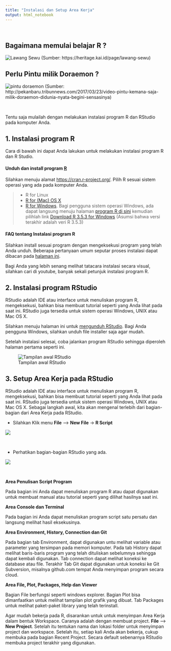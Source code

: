 ```yaml
---
title: "Instalasi dan Setup Area Kerja"
output: html_notebook
---
```


\newline
&nbsp;
&nbsp;
&nbsp;
\newline


## Bagaimana memulai belajar R ? 


![Lawang Sewu](images\lawangsewu.jpg) (Sumber: https://heritage.kai.id/page/lawang-sewu)


## Perlu Pintu milik Doraemon ?

![pintu doraemon](images\pintu_doraemon.jpg) (Sumber: http://pekanbaru.tribunnews.com/2017/03/23/video-pintu-kemana-saja-milik-doraemon-didunia-nyata-begini-sensasinya)

\newline
&nbsp;
&nbsp;
\newline

Tentu saja mulailah dengan melakukan instalasi program R dan RStudio pada komputer Anda. 
\newline
&nbsp;
&nbsp;
\newline

## 1. Instalasi program R

Cara di bawah ini dapat Anda lakukan untuk melakukan instalasi program R dan R Studio.

#### Unduh dan install program [R](https://cran.r-project.org/) 

Silahkan menuju alamat [https://cran.r-project.org/](https://cran.r-project.org/). Pilih R sesuai sistem operasi yang ada pada komputer Anda.

> * R for Linux
> * [R for (Mac) OS X](https://cran.r-project.org/bin/macosx/)
> * [R for Windows](https://cran.r-project.org/bin/windows/). 
> Bagi pengguna sistem operasi Windows, ada dapat langsung menuju halaman [program R di sini](https://cran.r-project.org/bin/windows/base/) kemudian pilihlah link [Download R 3.5.3 for Windows](https://cran.r-project.org/bin/windows/base/R-3.5.3-win.exe) (Asumsi bahwa versi terakhir adalah veri R 3.5.3)    

#### FAQ tentang Instalasi program R

Silahkan install sesuai program dengan mengeksekusi program yang telah Anda unduh. Beberapa pertanyaan umum seputar proses instalasi dapat dibacan pada [halaman ini](https://cran.r-project.org/bin/windows/base/rw-FAQ.html).

Bagi Anda yang lebih senang melihat tatacara instalasi secara visual, silahkan cari di youtube, banyak sekali petunjuk instalasi program R.


## 2. Instalasi program RStudio

RStudio adalah IDE atau interface untuk menuliskan program R, mengeksekusi, bahkan bisa membuat tutorial seperti yang Anda lihat pada saat ini. RStudio juga tersedia untuk sistem operasi Windows, UNIX atau Mac OS X.

Silahkan menuju halaman ini untuk [mengunduh RStudio](https://www.rstudio.com/products/rstudio/download/). Bagi Anda pengguna Windows, silahkan unduh file installer saja agar mudah.

Setelah instalasi selesai, coba jalankan program RStudio sehingga diperoleh halaman pertama seperti ini.

![Tampilan awal RStudio ](images/RStudio_FirstTime.JPG)



## 3. Setup Area Kerja pada RStudio

RStudio adalah IDE atau interface untuk menuliskan program R, mengeksekusi, bahkan bisa membuat tutorial seperti yang Anda lihat pada saat ini. RStudio juga tersedia untuk sistem operasi Windows, UNIX atau Mac OS X. Sebagai langkah awal, kita akan mengenal terlebih dari bagian-bagian dari Area Kerja pada RStudio. 

* Silahkan Klik menu __File__ --> __New File__ -> __R Script__   


![](images\RStudio01.jpg)

\newline
&nbsp;
&nbsp;
\newline

* Perhatikan bagian-bagian RStudio yang ada.

![](images\RStudio03.jpg)

\newline
&nbsp;
&nbsp;
\newline

__Area Penulisan Script Program__

Pada bagian ini Anda dapat menuliskan program R atau dapat digunakan untuk membuat manual atau tutorial seperti yang dilihat hasilnya saat ini.

__Area Console dan Terminal__

Pada bagian ini Anda dapat menuliskan program script satu persatu dan langsung melihat hasil eksekusinya.


__Area Environment, History, Connection dan Git__

Pada bagian tab Environment, dapat digunakan untu melihat variable atau parameter yang tersimpan pada memori komputer. Pada tab History dapat melihat baris-baris program yang telah dituliskan sebelumnya sehingga dapat kembali digunakan. Tab connection dapat melihat koneksi ke database atau file. Terakhir Tab Git dapat digunakan untuk koneksi ke Git Subversion, misalnya github.com tempat Anda menyimpan program secara cloud.


__Area File, Plot, Packages, Help dan Viewer__

Bagian File berfungsi seperti windows explorer. Bagian Plot bisa dimanfaatkan untuk melihat tampilan plot grafik yang dibuat. Tab Packages untuk melihat paket-paket library yang telah terinstall.


Agar mudah bekerja pada R, disarankan untuk untuk menyimpan Area Kerja dalam bentuk Workspace. Caranya adalah dengan membuat project. __File__ --> __New Project__. Setelah itu tentukan nama dan lokasi folder untuk menyimpan project dan workspace. Setelah itu, setiap kali Anda akan bekerja, cukup membuka pada bagian Recent Project. Secara default sebenarnya RStudio membuka project terakhir yang digunakan.

